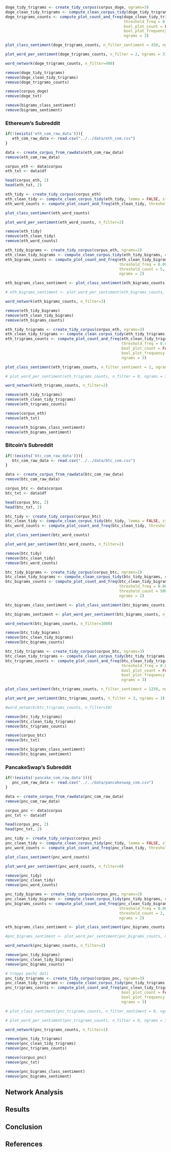

```r
doge_tidy_trigrams <- create_tidy_corpus(corpus_doge, ngrams=3)
doge_clean_tidy_trigrams <- compute_clean_corpus_tidy(doge_tidy_trigrams, ngrams = 3, lemma = FALSE, stemming = TRUE)
doge_trigrams_counts <- compute_plot_count_and_freq(doge_clean_tidy_trigrams, 
                                                    threshold_freq = 0.00001,
                                                    bool_plot_count = FALSE,
                                                    bool_plot_frequency  = FALSE,
                                                    ngrams = 3)
```

```r
plot_class_sentiment(doge_trigrams_counts, n_filter_sentiment = 450, ngrams = 3)
```

```r
plot_word_per_sentiment(doge_trigrams_counts, n_filter = 2, ngrams = 3)
```

```r
word_network(doge_trigrams_counts, n_filter=400)
```

```r
remove(doge_tidy_trigrams)
remove(doge_clean_tidy_trigrams)
remove(doge_trigrams_counts)
```


```r
remove(corpus_doge)
remove(doge_txt)

remove(bigrams_class_sentiment)
remove(bigrams_sentiment)
```


### Ethereum's Subreddit

```r

if(!(exists('eth_com_raw_data'))){
   eth_com_raw_data <- read.csv("../../data/eth_com.csv")
}

data <- create_corpus_from_rawdata(eth_com_raw_data)
remove(eth_com_raw_data)

corpus_eth <- data$corpus
eth_txt <- data$df

head(corpus_eth, 2)
head(eth_txt, 2)

```

```r
eth_tidy <- create_tidy_corpus(corpus_eth)
eth_clean_tidy <- compute_clean_corpus_tidy(eth_tidy, lemma = FALSE, stemming = TRUE)
eth_word_counts <- compute_plot_count_and_freq(eth_clean_tidy, threshold_count = 20)

```

```r
plot_class_sentiment(eth_word_counts)
```

```r
plot_word_per_sentiment(eth_word_counts, n_filter=2)
```

```r
remove(eth_tidy)
remove(eth_clean_tidy)
remove(eth_word_counts)
```


```r
eth_tidy_bigrams <- create_tidy_corpus(corpus_eth, ngrams=2)
eth_clean_tidy_bigrams <- compute_clean_corpus_tidy(eth_tidy_bigrams, ngrams = 2, lemma = FALSE, stemming = TRUE)
eth_bigrams_counts <- compute_plot_count_and_freq(eth_clean_tidy_bigrams, 
                                                  threshold_freq = 0.0005,
                                                  threshold_count = 5, 
                                                  ngrams = 2)
```

```r
eth_bigrams_class_sentiment <- plot_class_sentiment(eth_bigrams_counts, n_filter_sentiment = 10, ngrams = 2)
```


```r
# eth_bigrams_sentiment <- plot_word_per_sentiment(eth_bigrams_counts, n_filter = 0, ngrams = 2)
```


```r
word_network(eth_bigrams_counts, n_filter=3)
```

```r
remove(eth_tidy_bigrams)
remove(eth_clean_tidy_bigrams)
remove(eth_bigrams_counts)
```



```r
eth_tidy_trigrams <- create_tidy_corpus(corpus_eth, ngrams=3)
eth_clean_tidy_trigrams <- compute_clean_corpus_tidy(eth_tidy_trigrams, ngrams = 3, lemma = FALSE, stemming = TRUE)
eth_trigrams_counts <- compute_plot_count_and_freq(eth_clean_tidy_trigrams, 
                                                   threshold_freq = 0.00001,
                                                   bool_plot_count = FALSE,
                                                   bool_plot_frequency  = FALSE,
                                                   ngrams = 3)
```

```r
plot_class_sentiment(eth_trigrams_counts, n_filter_sentiment = 2, ngrams = 3)
```

```r
# plot_word_per_sentiment(eth_trigrams_counts, n_filter = 0, ngrams = 3)
```

```r
word_network(eth_trigrams_counts, n_filter=2)
```

```r
remove(eth_tidy_trigrams)
remove(eth_clean_tidy_trigrams)
remove(eth_trigrams_counts)
```


```r
remove(corpus_eth)
remove(eth_txt)

remove(eth_bigrams_class_sentiment)
remove(eth_bigrams_sentiment)
```


### Bitcoin's Subreddit 

```r

if(!(exists('btc_com_raw_data'))){
   btc_com_raw_data <- read.csv("../../data/btc_com.csv")
}

data <- create_corpus_from_rawdata(btc_com_raw_data)
remove(btc_com_raw_data)

corpus_btc <- data$corpus
btc_txt <- data$df

head(corpus_btc, 2)
head(btc_txt, 2)

```

```r
btc_tidy <- create_tidy_corpus(corpus_btc)
btc_clean_tidy <- compute_clean_corpus_tidy(btc_tidy, lemma = FALSE, stemming = TRUE)
btc_word_counts <- compute_plot_count_and_freq(btc_clean_tidy, threshold_count = 1000)

```

```r
plot_class_sentiment(btc_word_counts)
```

```r
plot_word_per_sentiment(btc_word_counts, n_filter=2)
```

```r
remove(btc_tidy)
remove(btc_clean_tidy)
remove(btc_word_counts)
```


```r
btc_tidy_bigrams <- create_tidy_corpus(corpus_btc, ngrams=2)
btc_clean_tidy_bigrams <- compute_clean_corpus_tidy(btc_tidy_bigrams, ngrams = 2, lemma = FALSE, stemming = TRUE)
btc_bigrams_counts <- compute_plot_count_and_freq(btc_clean_tidy_bigrams, 
                                                  threshold_freq = 0.0001,
                                                  threshold_count = 500, 
                                                  ngrams = 2)
```

```r
btc_bigrams_class_sentiment <- plot_class_sentiment(btc_bigrams_counts, n_filter_sentiment = 5000, ngrams = 2)
```


```r
btc_bigrams_sentiment <- plot_word_per_sentiment(btc_bigrams_counts, n_filter = 10, ngrams = 2)
```


```r
word_network(btc_bigrams_counts, n_filter=1000)
```

```r
remove(btc_tidy_bigrams)
remove(btc_clean_tidy_bigrams)
remove(btc_bigrams_counts)
```



```r
btc_tidy_trigrams <- create_tidy_corpus(corpus_btc, ngrams=3)
btc_clean_tidy_trigrams <- compute_clean_corpus_tidy(btc_tidy_trigrams, ngrams = 3, lemma = FALSE, stemming = TRUE)
btc_trigrams_counts <- compute_plot_count_and_freq(btc_clean_tidy_trigrams, 
                                                   threshold_freq = 0.00001,
                                                   bool_plot_count = FALSE,
                                                   bool_plot_frequency  = FALSE,
                                                   ngrams = 3)
```

```r
plot_class_sentiment(btc_trigrams_counts, n_filter_sentiment = 1250, ngrams = 3)
```

```r
plot_word_per_sentiment(btc_trigrams_counts, n_filter = 3, ngrams = 3)
```

```r
#word_network(btc_trigrams_counts, n_filter=10)
```

```r
remove(btc_tidy_trigrams)
remove(btc_clean_tidy_trigrams)
remove(btc_trigrams_counts)
```


```r
remove(corpus_btc)
remove(btc_txt)

remove(btc_bigrams_class_sentiment)
remove(btc_bigrams_sentiment)
```


### PancakeSwap's Subreddit

```r

if(!(exists('pancake_com_raw_data'))){
   pnc_com_raw_data <- read.csv("../../data/pancakeswap_com.csv")
}

data <- create_corpus_from_rawdata(pnc_com_raw_data)
remove(pnc_com_raw_data)

corpus_pnc <- data$corpus
pnc_txt <- data$df

head(corpus_pnc, 2)
head(pnc_txt, 2)

```

```r
pnc_tidy <- create_tidy_corpus(corpus_pnc)
pnc_clean_tidy <- compute_clean_corpus_tidy(pnc_tidy, lemma = FALSE, stemming = TRUE)
pnc_word_counts <- compute_plot_count_and_freq(pnc_clean_tidy, threshold_count = 5)

```

```r
plot_class_sentiment(pnc_word_counts)
```

```r
plot_word_per_sentiment(pnc_word_counts, n_filter=0)
```

```r
remove(pnc_tidy)
remove(pnc_clean_tidy)
remove(pnc_word_counts)
```


```r
pnc_tidy_bigrams <- create_tidy_corpus(corpus_pnc, ngrams=2)
pnc_clean_tidy_bigrams <- compute_clean_corpus_tidy(pnc_tidy_bigrams, ngrams = 2, lemma = FALSE, stemming = TRUE)
pnc_bigrams_counts <- compute_plot_count_and_freq(pnc_clean_tidy_bigrams, 
                                                  threshold_freq = 0.002,
                                                  threshold_count = 2, 
                                                  ngrams = 2)
```

```r
eth_bigrams_class_sentiment <- plot_class_sentiment(pnc_bigrams_counts, n_filter_sentiment = 1, ngrams = 2)
```


```r
#pnc_bigrams_sentiment <- plot_word_per_sentiment(pnc_bigrams_counts, n_filter = 0, ngrams = 2)
```


```r
word_network(pnc_bigrams_counts, n_filter=2)
```

```r
remove(pnc_tidy_bigrams)
remove(pnc_clean_tidy_bigrams)
remove(pnc_bigrams_counts)
```



```r
# troppi pochi dati 
pnc_tidy_trigrams <- create_tidy_corpus(corpus_pnc, ngrams=3)
pnc_clean_tidy_trigrams <- compute_clean_corpus_tidy(pnc_tidy_trigrams, ngrams = 3, lemma = FALSE, stemming = TRUE)
pnc_trigrams_counts <- compute_plot_count_and_freq(pnc_clean_tidy_trigrams, 
                                                   bool_plot_count = FALSE,
                                                   bool_plot_frequency  = FALSE,
                                                   ngrams = 3)
```

```r
# plot_class_sentiment(pnc_trigrams_counts, n_filter_sentiment = 0, ngrams = 3)
```

```r
# plot_word_per_sentiment(pnc_trigrams_counts, n_filter = 0, ngrams = 3)
```

```r
word_network(pnc_trigrams_counts, n_filter=1)
```

```r
remove(pnc_tidy_trigrams)
remove(pnc_clean_tidy_trigrams)
remove(pnc_trigrams_counts)
```


```r
remove(corpus_pnc)
remove(pnc_txt)

remove(pnc_bigrams_class_sentiment)
remove(pnc_bigrams_sentiment)
```

## Network Analysis 


## Results

## Conclusion 

## References



